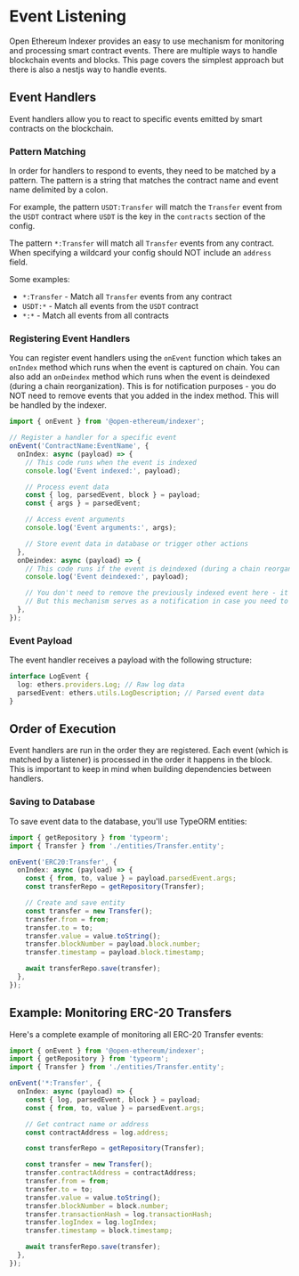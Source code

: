 # Event Listening

Open Ethereum Indexer provides an easy to use mechanism for monitoring and processing smart contract events. There are multiple ways to handle blockchain events and blocks. This page covers the simplest approach but there is also a nestjs way to handle events.

## Event Handlers

Event handlers allow you to react to specific events emitted by smart contracts on the blockchain.

### Pattern Matching

In order for handlers to respond to events, they need to be matched by a pattern. The pattern is a string that matches the contract name and event name delimited by a colon.

For example, the pattern `USDT:Transfer` will match the `Transfer` event from the `USDT` contract where `USDT` is the key in the `contracts` section of the config.

The pattern `*:Transfer` will match all `Transfer` events from any contract. When specifying a wildcard your config should NOT include an `address` field.

Some examples:

- `*:Transfer` - Match all `Transfer` events from any contract
- `USDT:*` - Match all events from the `USDT` contract
- `*:*` - Match all events from all contracts

### Registering Event Handlers

You can register event handlers using the `onEvent` function which takes an `onIndex` method which runs when the event is captured on chain. You can also add an `onDeindex` method which runs when the event is deindexed (during a chain reorganization). This is for notification purposes - you do NOT need to remove events that you added in the index method. This will be handled by the indexer.

```typescript
import { onEvent } from '@open-ethereum/indexer';

// Register a handler for a specific event
onEvent('ContractName:EventName', {
  onIndex: async (payload) => {
    // This code runs when the event is indexed
    console.log('Event indexed:', payload);

    // Process event data
    const { log, parsedEvent, block } = payload;
    const { args } = parsedEvent;

    // Access event arguments
    console.log('Event arguments:', args);

    // Store event data in database or trigger other actions
  },
  onDeindex: async (payload) => {
    // This code runs if the event is deindexed (during a chain reorganization)
    console.log('Event deindexed:', payload);

    // You don't need to remove the previously indexed event here - it will be handled automatically.
    // But this mechanism serves as a notification in case you need to know that an event was deindexed.
  },
});
```

### Event Payload

The event handler receives a payload with the following structure:

```typescript
interface LogEvent {
  log: ethers.providers.Log; // Raw log data
  parsedEvent: ethers.utils.LogDescription; // Parsed event data
}
```

## Order of Execution

Event handlers are run in the order they are registered. Each event (which is matched by a listener) is processed in the order it happens in the block. This is important to keep in mind when building dependencies between handlers.

### Saving to Database

To save event data to the database, you'll use TypeORM entities:

```typescript
import { getRepository } from 'typeorm';
import { Transfer } from './entities/Transfer.entity';

onEvent('ERC20:Transfer', {
  onIndex: async (payload) => {
    const { from, to, value } = payload.parsedEvent.args;
    const transferRepo = getRepository(Transfer);

    // Create and save entity
    const transfer = new Transfer();
    transfer.from = from;
    transfer.to = to;
    transfer.value = value.toString();
    transfer.blockNumber = payload.block.number;
    transfer.timestamp = payload.block.timestamp;

    await transferRepo.save(transfer);
  },
});
```

## Example: Monitoring ERC-20 Transfers

Here's a complete example of monitoring all ERC-20 Transfer events:

```typescript
import { onEvent } from '@open-ethereum/indexer';
import { getRepository } from 'typeorm';
import { Transfer } from './entities/Transfer.entity';

onEvent('*:Transfer', {
  onIndex: async (payload) => {
    const { log, parsedEvent, block } = payload;
    const { from, to, value } = parsedEvent.args;

    // Get contract name or address
    const contractAddress = log.address;

    const transferRepo = getRepository(Transfer);

    const transfer = new Transfer();
    transfer.contractAddress = contractAddress;
    transfer.from = from;
    transfer.to = to;
    transfer.value = value.toString();
    transfer.blockNumber = block.number;
    transfer.transactionHash = log.transactionHash;
    transfer.logIndex = log.logIndex;
    transfer.timestamp = block.timestamp;

    await transferRepo.save(transfer);
  },
});
```
